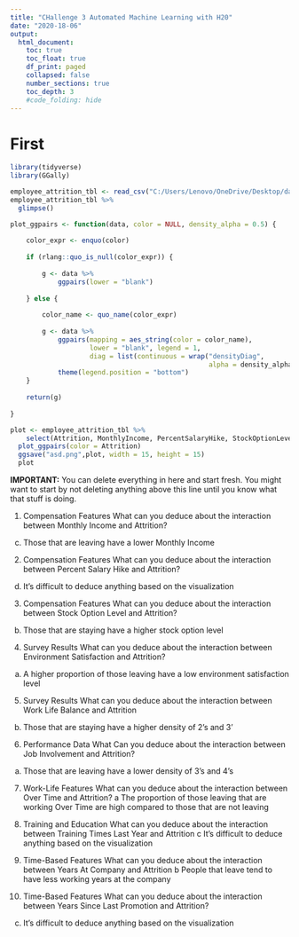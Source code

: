 ```yaml
---
title: "CHallenge 3 Automated Machine Learning with H20"
date: "2020-18-06"
output:
  html_document:
    toc: true
    toc_float: true
    df_print: paged
    collapsed: false
    number_sections: true
    toc_depth: 3
    #code_folding: hide
---
```


# First
```r
library(tidyverse)
library(GGally)
```

```r
employee_attrition_tbl <- read_csv("C:/Users/Lenovo/OneDrive/Desktop/daqtascience/ss24-bdml-Fahad221999/Business Decisions with Machine Learning/datasets-1067-1925-WA_Fn-UseC_-HR-Employee-Attrition.txt")
employee_attrition_tbl %>%
  glimpse()
```


```r
plot_ggpairs <- function(data, color = NULL, density_alpha = 0.5) {
    
    color_expr <- enquo(color)
    
    if (rlang::quo_is_null(color_expr)) {
        
        g <- data %>%
            ggpairs(lower = "blank") 
        
    } else {
        
        color_name <- quo_name(color_expr)
        
        g <- data %>%
            ggpairs(mapping = aes_string(color = color_name), 
                    lower = "blank", legend = 1,
                    diag = list(continuous = wrap("densityDiag", 
                                                  alpha = density_alpha))) +
            theme(legend.position = "bottom")
    }
    
    return(g)
    
}
```


```r
plot <- employee_attrition_tbl %>%
    select(Attrition, MonthlyIncome, PercentSalaryHike, StockOptionLevel, EnvironmentSatisfaction, WorkLifeBalance, JobInvolvement, OverTime, TrainingTimesLastYear, YearsAtCompany, YearsSinceLastPromotion) %>%
  plot_ggpairs(color = Attrition)
  ggsave("asd.png",plot, width = 15, height = 15)
  plot
```
**IMPORTANT:** You can delete everything in here and start fresh. You might want to start by not deleting anything above this line until you know what that stuff is doing.

1. Compensation Features
  What can you deduce about the interaction between Monthly Income and Attrition?
  c. Those that are leaving have a lower Monthly Income

2. Compensation Features
  What can you deduce about the interaction between Percent Salary Hike and Attrition?
  d. It's difficult to deduce anything based on the visualization

3. Compensation Features
  What can you deduce about the interaction between Stock Option Level and Attrition?
  b. Those that are staying have a higher stock option level

4. Survey Results
  What can you deduce about the interaction between Environment Satisfaction and Attrition?
  a. A higher proportion of those leaving have a low environment satisfaction level
  
5. Survey Results
  What can you deduce about the interaction between Work Life Balance and Attrition
  b. Those that are staying have a higher density of 2's and 3'
  
6. Performance Data
  What Can you deduce about the interaction between Job Involvement and Attrition?
  a. Those that are leaving have a lower density of 3's and 4's
  
7. Work-Life Features
  What can you deduce about the interaction between Over Time and Attrition?
  a The proportion of those leaving that are working Over Time are high compared to those that are not leaving
  
8. Training and Education
  What can you deduce about the interaction between Training Times Last Year and Attrition
  c It's difficult to deduce anything based on the visualization
  
9. Time-Based Features
  What can you deduce about the interaction between Years At Company and Attrition
  b People that leave tend to have less working years at the company

10. Time-Based Features
  What can you deduce about the interaction between Years Since Last Promotion and Attrition?
  c. It's difficult to deduce anything based on the visualization

